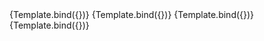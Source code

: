 
<Meta title="Form/Button" component={Button}/>

<Canvas>
    <Story name="size small" args={{size: "small", children: "small"}}>
        {Template.bind({})}
    </Story>
    <Story name="size medium" args={{size: "medium", children: "medium"}}>
        {Template.bind({})}
    </Story>
    <Story name="size large" args={{size: "large", children: "large"}}>
        {Template.bind({})}
    </Story>
</Canvas>

<Canvas>
    <Story name="disabled" args={{disabled: true, children: "disabled"}}>
        {Template.bind({})}
    </Story>
</Canvas>
